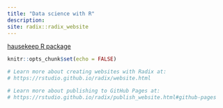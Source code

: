 ```yaml
---
title: "Data science with R"
description:   
site: radix::radix_website
---
```







[hausekeep R package](https://hauselin.github.io/hausekeep/)






```r
knitr::opts_chunk$set(echo = FALSE)

# Learn more about creating websites with Radix at:
# https://rstudio.github.io/radix/website.html

# Learn more about publishing to GitHub Pages at:
# https://rstudio.github.io/radix/publish_website.html#github-pages

```
